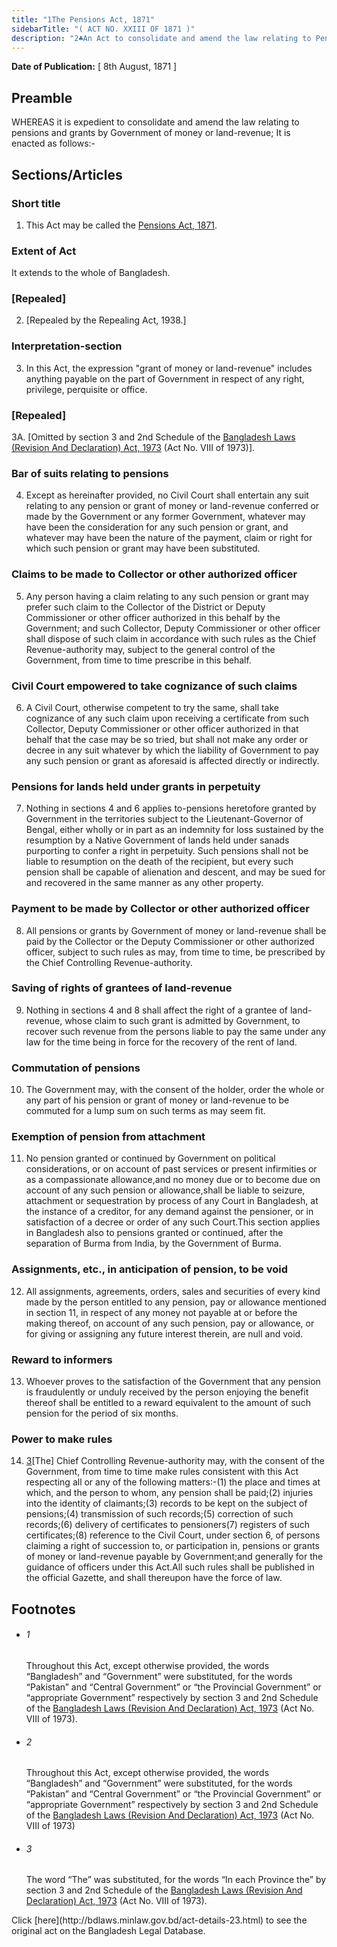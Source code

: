 ```yaml
---
title: "1The Pensions Act, 1871"
sidebarTitle: "( ACT NO. XXIII OF 1871 )"
description: "2♣An Act to consolidate and amend the law relating to Pensions and Grants by Government of money or land-revenue."
---
```


**Date of Publication:** [ 8th August, 1871 ]

## Preamble

WHEREAS it is expedient to consolidate and amend the law relating to pensions and grants by Government of money or land-revenue; It is enacted as follows:-

## Sections/Articles

### Short title

1. This Act may be called the [Pensions Act, 1871](/laws/act-23 "Pensions Act, 1871").

### Extent of Act

It extends to the whole of Bangladesh.

### [Repealed]

2. [Repealed by the Repealing Act, 1938.]

### Interpretation-section

3. In this Act, the expression "grant of money or land-revenue" includes anything payable on the part of Government in respect of any right, privilege, perquisite or office.

### [Repealed]

3A. [Omitted by section 3 and 2nd Schedule of the [Bangladesh Laws (Revision And Declaration) Act, 1973](/laws/act-430 "Bangladesh Laws (Revision And Declaration) Act, 1973") (Act No. VIII of 1973)].

### Bar of suits relating to pensions

4. Except as hereinafter provided, no Civil Court shall entertain any suit relating to any pension or grant of money or land-revenue conferred or made by the Government or any former Government, whatever may have been the consideration for any such pension or grant, and whatever may have been the nature of the payment, claim or right for which such pension or grant may have been substituted.

### Claims to be made to Collector or other authorized officer

5. Any person having a claim relating to any such pension or grant may prefer such claim to the Collector of the District or Deputy Commissioner or other officer authorized in this behalf by the Government; and such Collector, Deputy Commissioner or other officer shall dispose of such claim in accordance with such rules as the Chief Revenue-authority may, subject to the general control of the Government, from time to time prescribe in this behalf.

### Civil Court empowered to take cognizance of such claims

6. A Civil Court, otherwise competent to try the same, shall take cognizance of any such claim upon receiving a certificate from such Collector, Deputy Commissioner or other officer authorized in that behalf that the case may be so tried, but shall not make any order or decree in any suit whatever by which the liability of Government to pay any such pension or grant as aforesaid is affected directly or indirectly.

### Pensions for lands held under grants in perpetuity

7. Nothing in sections 4 and 6 applies to-pensions heretofore granted by Government in the territories subject to the Lieutenant-Governor of Bengal, either wholly or in part as an indemnity for loss sustained by the resumption by a Native Government of lands held under sanads purporting to confer a right in perpetuity. Such pensions shall not be liable to resumption on the death of the recipient, but every such pension shall be capable of alienation and descent, and may be sued for and recovered in the same manner as any other property.

### Payment to be made by Collector or other authorized officer

8. All pensions or grants by Government of money or land-revenue shall be paid by the Collector or the Deputy Commissioner or other authorized officer, subject to such rules as may, from time to time, be prescribed by the Chief Controlling Revenue-authority.

### Saving of rights of grantees of land-revenue

9. Nothing in sections 4 and 8 shall affect the right of a grantee of land-revenue, whose claim to such grant is admitted by Government, to recover such revenue from the persons liable to pay the same under any law for the time being in force for the recovery of the rent of land.

### Commutation of pensions

10. The Government may, with the consent of the holder, order the whole or any part of his pension or grant of money or land-revenue to be commuted for a lump sum on such terms as may seem fit.

### Exemption of pension from attachment

11. No pension granted or continued by Government on political considerations, or on account of past services or present infirmities or as a compassionate allowance,and no money due or to become due on account of any such pension or allowance,shall be liable to seizure, attachment or sequestration by process of any Court in Bangladesh, at the instance of a creditor, for any demand against the pensioner, or in satisfaction of a decree or order of any such Court.This section applies in Bangladesh also to pensions granted or continued, after the separation of Burma from India, by the Government of Burma.

### Assignments, etc., in anticipation of pension, to be void

12. All assignments, agreements, orders, sales and securities of every kind made by the person entitled to any pension, pay or allowance mentioned in section 11, in respect of any money not payable at or before the making thereof, on account of any such pension, pay or allowance, or for giving or assigning any future interest therein, are null and void.

### Reward to informers

13. Whoever proves to the satisfaction of the Government that any pension is fraudulently or unduly received by the person enjoying the benefit thereof shall be entitled to a reward equivalent to the amount of such pension for the period of six months.

### Power to make rules

14. [3](1)[The] Chief Controlling Revenue-authority may, with the consent of the Government, from time to time make rules consistent with this Act respecting all or any of the following matters:-(1) the place and times at which, and the person to whom, any pension shall be paid;(2) injuries into the identity of claimants;(3) records to be kept on the subject of pensions;(4) transmission of such records;(5) correction of such records;(6) delivery of certificates to pensioners(7) registers of such certificates;(8) reference to the Civil Court, under section 6, of persons claiming a right of succession to, or participation in, pensions or grants of money or land-revenue payable by Government;and generally for the guidance of officers under this Act.All such rules shall be published in the official Gazette, and shall thereupon have the force of law.

## Footnotes

- ###### 1

  Throughout this Act, except otherwise provided, the words “Bangladesh” and “Government” were substituted, for the words “Pakistan” and “Central Government” or “the Provincial Government” or “appropriate Government” respectively by section 3 and 2nd Schedule of the [Bangladesh Laws (Revision And Declaration) Act, 1973](/laws/act-430 "Bangladesh Laws (Revision And Declaration) Act, 1973") (Act No. VIII of 1973).

- ###### 2

  Throughout this Act, except otherwise provided, the words “Bangladesh” and “Government” were substituted, for the words “Pakistan” and “Central Government” or “the Provincial Government” or “appropriate Government” respectively by section 3 and 2nd Schedule of the [Bangladesh Laws (Revision And Declaration) Act, 1973](/laws/act-430 "Bangladesh Laws (Revision And Declaration) Act, 1973") (Act No. VIII of 1973)

- ###### 3

  The word “The” was substituted, for the words “In each Province the” by section 3 and 2nd Schedule of the [Bangladesh Laws (Revision And Declaration) Act, 1973](/laws/act-430 "Bangladesh Laws (Revision And Declaration) Act, 1973") (Act No. VIII of 1973).

<Note>
  Click [here](http://bdlaws.minlaw.gov.bd/act-details-23.html) to see the original act on the Bangladesh Legal Database.
</Note>
